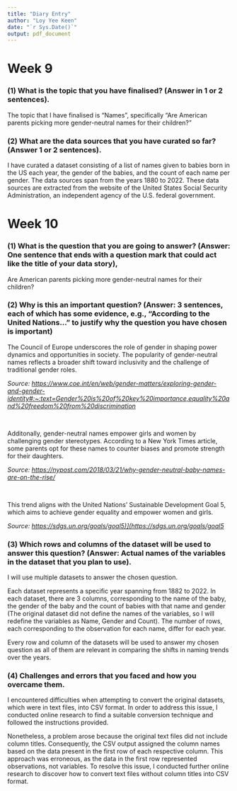 ```yaml
---
title: "Diary Entry"
author: "Loy Yee Keen"
date: "`r Sys.Date()`"
output: pdf_document
---
```

# Week 9

### (1) What is the topic that you have finalised? (Answer in 1 or 2 sentences).
The topic that I have finalised is "Names", specifically "Are American parents picking more gender-neutral names for their children?"

### (2) What are the data sources that you have curated so far? (Answer 1 or 2 sentences).
I have curated a dataset consisting of a list of names given to babies born in the US each year, the gender of the babies, and the count of each name per gender. The data sources span from the years 1880 to 2022. These data sources are extracted from the website of the United States Social Security Administration, an independent agency of the U.S. federal government.

# Week 10

### (1) What is the question that you are going to answer? (Answer: One sentence that ends with a question mark that could act like the title of your data story),

Are American parents picking more gender-neutral names for their children?

### (2) Why is this an important question? (Answer: 3 sentences, each of which has some evidence, e.g., “According to the United Nations...” to justify why the question you have chosen is important)

The Council of Europe underscores the role of gender in shaping power dynamics and opportunities in society. The popularity of gender-neutral names reflects a broader shift toward inclusivity and the challenge of traditional gender roles.

*Source: <https://www.coe.int/en/web/gender-matters/exploring-gender-and-gender-identity#:~:text=Gender%20is%20of%20key%20importance,equality%20and%20freedom%20from%20discrimination>*

<p>&nbsp;</p>

Additonally, gender-neutral names empower girls and women by challenging gender stereotypes. According to a New York Times article, some parents opt for these names to counter biases and promote strength for their daughters.

*Source: <https://nypost.com/2018/03/21/why-gender-neutral-baby-names-are-on-the-rise/>*

<p>&nbsp;</p>

This trend aligns with the United Nations' Sustainable Development Goal 5, which aims to achieve gender equality and empower women and girls.

*Source: <https://sdgs.un.org/goals/goal5)](https://sdgs.un.org/goals/goal5>*

### (3) Which rows and columns of the dataset will be used to answer this question? (Answer: Actual names of the variables in the dataset that you plan to use).

I will use multiple datasets to answer the chosen question. 

Each dataset represents a specific year spanning from 1882 to 2022. In each dataset, there are 3 columns, corresponding to the name of the baby, the gender of the baby and the count of babies with that name and gender (The original dataset did not define the names of the variables, so I will redefine the variables as Name, Gender and Count). The number of rows, each corresponding to the observation for each name, differ for each year. 

Every row and column of the datasets will be used to answer my chosen question as all of them are relevant in comparing the shifts in naming trends over the years.

### (4) Challenges and errors that you faced and how you overcame them.

I encountered difficulties when attempting to convert the original datasets, which were in text files, into CSV format. In order to address this issue, I conducted online research to find a suitable conversion technique and followed the instructions provided.

Nonetheless, a problem arose because the original text files did not include column titles. Consequently, the CSV output assigned the column names based on the data present in the first row of each respective column. This approach was erroneous, as the data in the first row represented observations, not variables. To resolve this issue, I conducted further online research to discover how to convert text files without column titles into CSV format.
